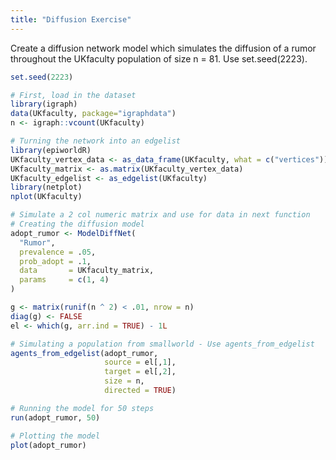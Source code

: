 ```yaml
---
title: "Diffusion Exercise"
---
```


Create a diffusion network model which simulates the diffusion of a rumor throughout the UKfaculty population of size n = 81. Use set.seed(2223).

```r
set.seed(2223)

# First, load in the dataset
library(igraph)
data(UKfaculty, package="igraphdata")
n <- igraph::vcount(UKfaculty)

# Turning the network into an edgelist
library(epiworldR)
UKfaculty_vertex_data <- as_data_frame(UKfaculty, what = c("vertices"))
UKfaculty_matrix <- as.matrix(UKfaculty_vertex_data)
UKfaculty_edgelist <- as_edgelist(UKfaculty)
library(netplot)
nplot(UKfaculty)

# Simulate a 2 col numeric matrix and use for data in next function
# Creating the diffusion model
adopt_rumor <- ModelDiffNet(
  "Rumor",
  prevalence = .05,
  prob_adopt = .1,
  data       = UKfaculty_matrix,
  params     = c(1, 4)
)

g <- matrix(runif(n ^ 2) < .01, nrow = n)
diag(g) <- FALSE
el <- which(g, arr.ind = TRUE) - 1L

# Simulating a population from smallworld - Use agents_from_edgelist
agents_from_edgelist(adopt_rumor,
                     source = el[,1],
                     target = el[,2],
                     size = n, 
                     directed = TRUE)

# Running the model for 50 steps
run(adopt_rumor, 50)

# Plotting the model
plot(adopt_rumor)
```